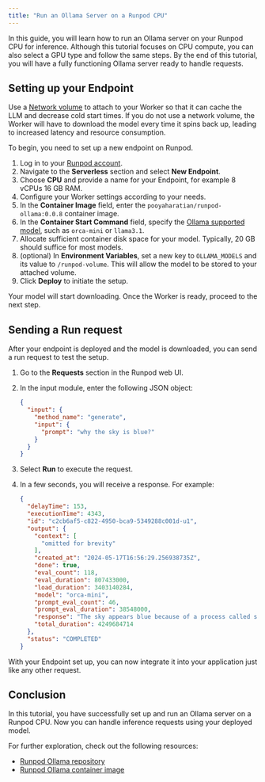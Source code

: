 ```yaml
---
title: "Run an Ollama Server on a Runpod CPU"
---
```


In this guide, you will learn how to run an Ollama server on your Runpod CPU for inference. Although this tutorial focuses on CPU compute, you can also select a GPU type and follow the same steps. By the end of this tutorial, you will have a fully functioning Ollama server ready to handle requests.

## Setting up your Endpoint

<Info>

Use a [Network volume](/pods/storage/create-network-volumes) to attach to your Worker so that it can cache the LLM and decrease cold start times. If you do not use a network volume, the Worker will have to download the model every time it spins back up, leading to increased latency and resource consumption.

</Info>

To begin, you need to set up a new endpoint on Runpod.

1. Log in to your [Runpod account](https://www.runpod.io/console/console/home).
2. Navigate to the **Serverless** section and select **New Endpoint**.
3. Choose **CPU** and provide a name for your Endpoint, for example 8 vCPUs 16 GB RAM.
4. Configure your Worker settings according to your needs.
5. In the **Container Image** field, enter the `pooyaharatian/runpod-ollama:0.0.8` container image.
6. In the **Container Start Command** field, specify the [Ollama supported model](https://ollama.com/library), such as `orca-mini` or `llama3.1`.
7. Allocate sufficient container disk space for your model. Typically, 20 GB should suffice for most models.
8. (optional) In **Environment Variables**, set a new key to `OLLAMA_MODELS` and its value to `/runpod-volume`. This will allow the model to be stored to your attached volume.
9. Click **Deploy** to initiate the setup.

Your model will start downloading. Once the Worker is ready, proceed to the next step.

## Sending a Run request

After your endpoint is deployed and the model is downloaded, you can send a run request to test the setup.

1. Go to the **Requests** section in the Runpod web UI.

2. In the input module, enter the following JSON object:

   ```json
   {
     "input": {
       "method_name": "generate",
       "input": {
         "prompt": "why the sky is blue?"
       }
     }
   }
   ```

3. Select **Run** to execute the request.

4. In a few seconds, you will receive a response. For example:

   ```json
   {
     "delayTime": 153,
     "executionTime": 4343,
     "id": "c2cb6af5-c822-4950-bca9-5349288c001d-u1",
     "output": {
       "context": [
         "omitted for brevity"
       ],
       "created_at": "2024-05-17T16:56:29.256938735Z",
       "done": true,
       "eval_count": 118,
       "eval_duration": 807433000,
       "load_duration": 3403140284,
       "model": "orca-mini",
       "prompt_eval_count": 46,
       "prompt_eval_duration": 38548000,
       "response": "The sky appears blue because of a process called scattering. When sunlight enters the Earth's atmosphere, it encounters molecules of air such as nitrogen and oxygen. These molecules scatter the light in all directions, but they scatter the shorter wavelengths of light (such as violet and blue) more than the longer wavelengths (such as red). This creates a reddish-orange sky that is less intense on the horizon than on the observer's position. As the sun gets lower in the sky, the amount of scattering increases and the sky appears to get brighter.",
       "total_duration": 4249684714
     },
     "status": "COMPLETED"
   }
   ```

With your Endpoint set up, you can now integrate it into your application just like any other request.

## Conclusion

In this tutorial, you have successfully set up and run an Ollama server on a Runpod CPU. Now you can handle inference requests using your deployed model.

For further exploration, check out the following resources:

* [Runpod Ollama repository](https://github.com/pooyahrtn/)
* [Runpod Ollama container image](https://hub.docker.com/r/pooyaharatian/runpod-ollama)
